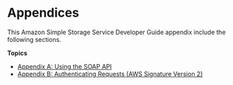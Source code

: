 # Appendices<a name="Appendices"></a>

This Amazon Simple Storage Service Developer Guide appendix include the following sections\.

**Topics**
+ [Appendix A: Using the SOAP API](SOAPAPI3.mdx)
+ [Appendix B: Authenticating Requests \(AWS Signature Version 2\)](auth-request-sig-v2.mdx)